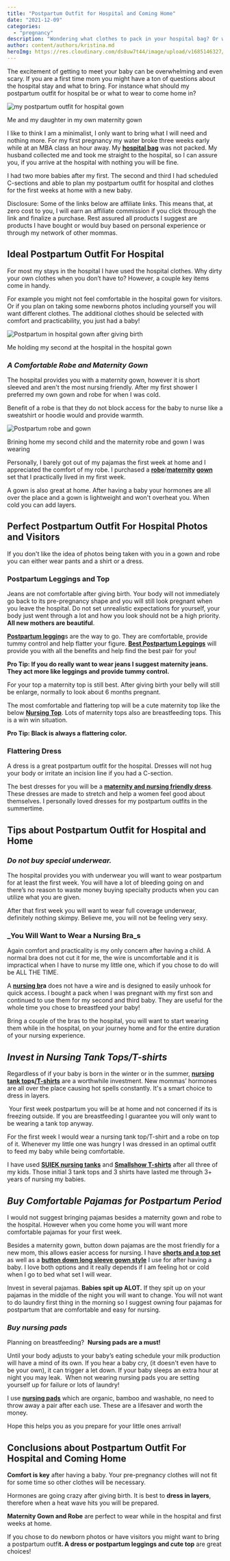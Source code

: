```yaml
---
title: "Postpartum Outfit for Hospital and Coming Home"
date: "2021-12-09"
categories: 
  - "pregnancy"
description: "Wondering what clothes to pack in your hospital bag? Or what you will want to wear for your first couple weeks postpartum? I got you covered!"
author: content/authors/kristina.md
heroImg: https://res.cloudinary.com/ds8uw7t44/image/upload/v1685146327/maternity-gown-and-newborn-Hailey.jpg
---
```


The excitement of getting to meet your baby can be overwhelming and even scary. If you are a first time mom you might have a ton of questions about the hospital stay and what to bring. For instance what should my postpartum outfit for hospital be or what to wear to come home in?

![my postpartum outfit for hospital gown](https://res.cloudinary.com/ds8uw7t44/image/upload/v1685146327/maternity-gown-and-newborn-Hailey.jpg)

Me and my daughter in my own maternity gown

I like to think I am a minimalist, I only want to bring what I will need and nothing more. For my first pregnancy my water broke three weeks early while at an MBA class an hour away. My **[hospital bag](https://allaboutmomma.com/what-do-you-really-need-to-take-to-the-hospital/)** was not packed. My husband collected me and took me straight to the hospital, so I can assure you, if you arrive at the hospital with nothing you will be fine.

I had two more babies after my first. The second and third I had scheduled C-sections and able to plan my postpartum outfit for hospital and clothes for the first weeks at home with a new baby.

<TableOfContents title="In this article:" hLevel="2" />

Disclosure: Some of the links below are affiliate links. This means that, at zero cost to you, I will earn an affiliate commission if you click through the link and finalize a purchase. Rest assured all products I suggest are products I have bought or would buy based on personal experience or through my network of other mommas.

## Ideal Postpartum Outfit For Hospital

For most my stays in the hospital I have used the hospital clothes. Why dirty your own clothes when you don’t have to? However, a couple key items come in handy.

For example you might not feel comfortable in the hospital gown for visitors. Or if you plan on taking some newborns photos including yourself you will want different clothes. The additional clothes should be selected with comfort and practicability, you just had a baby!

![Postpartum in hospital gown after giving birth](https://res.cloudinary.com/ds8uw7t44/image/upload/v1685146328/postpartum-in-hospital-with-baby.jpg)

Me holding my second at the hospital in the hospital gown

### _A Comfortable Robe and Maternity Gown_

The hospital provides you with a maternity gown, however it is short sleeved and aren't the most nursing friendly. After my first shower I preferred my own gown and robe for when I was cold.

Benefit of a robe is that they do not block access for the baby to nurse like a sweatshirt or hoodie would and provide warmth.   

![Postpartum robe and gown](https://res.cloudinary.com/ds8uw7t44/image/upload/v1685146328/bring-home-baby-outfit.jpg)

Brining home my second child and the maternity robe and gown I was wearing

Personally, I barely got out of my pajamas the first week at home and I appreciated the comfort of my robe. I purchased a **[robe](https://www.amazon.com/gp/product/B07YCTQJ4P?ie=UTF8&th=1&linkCode=ll1&tag=allaboutmom06-20&linkId=85d550a0d39739564f3e0b602557171a&language=en_US&ref_=as_li_ss_tl)**/**[maternity](https://www.amazon.com/gp/product/B07Y8M4YWK?ie=UTF8&linkCode=ll1&tag=allaboutmom06-20&linkId=4d7fb8ab46a1f6ac417163be8cae97e3&language=en_US&ref_=as_li_ss_tl) [](https://www.amazon.com/gp/product/B07Y8M4YWK?ie=UTF8&linkCode=ll1&tag=allaboutmom06-20&linkId=4d7fb8ab46a1f6ac417163be8cae97e3&language=en_US&ref_=as_li_ss_tl) [gown](https://www.amazon.com/gp/product/B07Y8M4YWK?ie=UTF8&linkCode=ll1&tag=allaboutmom06-20&linkId=4d7fb8ab46a1f6ac417163be8cae97e3&language=en_US&ref_=as_li_ss_tl)** set that I practically lived in my first week.

A gown is also great at home. After having a baby your hormones are all over the place and a gown is lightweight and won't overheat you. When cold you can add layers.

<AffiliateLink affiliateSnippet="" button={false} image="" imageURL="//ws-na.amazon-adsystem.com/widgets/q?_encoding=UTF8&ASIN=B07YCTQJ4P&Format=_SL160_&ID=AsinImage&MarketPlace=US&ServiceVersion=20070822&WS=1&tag=allaboutmom06-20&language=en_US" linkURL="https://www.amazon.com/gp/product/B07YCTQJ4P?ie=UTF8&th=1&linkCode=li2&tag=allaboutmom06-20&linkId=444d2842555e080cb5da1e5e3dc5a8d6&language=en_US&ref_=as_li_ss_il" />

<AffiliateLink affiliateSnippet="" button={false} image="" imageURL="//ws-na.amazon-adsystem.com/widgets/q?_encoding=UTF8&ASIN=B07Y8M4YWK&Format=_SL160_&ID=AsinImage&MarketPlace=US&ServiceVersion=20070822&WS=1&tag=allaboutmom06-20&language=en_US" linkURL="https://www.amazon.com/gp/product/B07Y8M4YWK?ie=UTF8&linkCode=li2&tag=allaboutmom06-20&linkId=20e80d806af4a27321d76d74d4ca3afc&language=en_US&ref_=as_li_ss_il" />

## Perfect Postpartum Outfit For Hospital Photos and Visitors

If you don't like the idea of photos being taken with you in a gown and robe you can either wear pants and a shirt or a dress.

### Postpartum Leggings and Top

Jeans are not comfortable after giving birth. Your body will not immediately go back to its pre-pregnancy shape and you will still look pregnant when you leave the hospital. Do not set unrealistic expectations for yourself, your body just went through a lot and how you look should not be a high priority. **All new mothers are beautiful**. 

<AffiliateLink affiliateSnippet="" button={false} image="" imageURL="//ws-na.amazon-adsystem.com/widgets/q?_encoding=UTF8&ASIN=B07YZ6JD3Y&Format=_SL160_&ID=AsinImage&MarketPlace=US&ServiceVersion=20070822&WS=1&tag=allaboutmom06-20&language=en_US" linkURL="https://www.amazon.com/PHISOCKAT-Pockets-Control-Workout-Leggings/dp/B07YZ6JD3Y?crid=1Y0EUH3WT6QTP&keywords=Phisockat%2BHigh%2BWaist%2BYoga%2BPants&qid=1642553921&sprefix=phisockat%2Bhigh%2Bwaist%2Byoga%2Bpants%2Caps%2C79&sr=8-5&th=1&psc=1&linkCode=li2&tag=allaboutmom06-20&linkId=f6be3de14f354db2549d70d84bbafbf5&language=en_US&ref_=as_li_ss_il" />

[**Postpartum legging**](https://www.amazon.com/PHISOCKAT-Pockets-Control-Workout-Leggings/dp/B07YZ6JD3Y?crid=1Y0EUH3WT6QTP&keywords=Phisockat%2BHigh%2BWaist%2BYoga%2BPants&qid=1642553921&sprefix=phisockat%2Bhigh%2Bwaist%2Byoga%2Bpants%2Caps%2C79&sr=8-5&th=1&psc=1&linkCode=ll1&tag=allaboutmom06-20&linkId=52e4ed3b080241e7e0cee6db81e151d2&language=en_US&ref_=as_li_ss_tl)s are the way to go. They are comfortable, provide tummy control and help flatter your figure. **[Best Postpartum Leggings](https://allaboutmomma.com/best-postpartum-leggings/)** will provide you with all the benefits and help find the best pair for you!

**Pro Tip: If you do really want to wear jeans I suggest maternity jeans. They act more like leggings and provide tummy control.**

For your top a maternity top is still best. After giving birth your belly will still be enlarge, normally to look about 6 months pregnant.

The most comfortable and flattering top will be a cute maternity top like the below **[Nursing Top](https://www.amazon.com/Ekouaer-Maternity-Pregnant-Breastfeeding-Pregnancy/dp/B081Q6J6LG?crid=18QWW0USJ6ND4&keywords=maternity%2Band%2Bbreastfeeding%2Btop&qid=1678136527&sprefix=maternity%2Band%2Bbreasfeeding%2Btop%2Caps%2C82&sr=8-11-spons&spLa=ZW5jcnlwdGVkUXVhbGlmaWVyPUEzMjJEQzFENDJBVE02JmVuY3J5cHRlZElkPUEwMTA0MjU4R09GNDNYWDVXVTA5JmVuY3J5cHRlZEFkSWQ9QTA5NjU0NDgzR0pYUDhLSlBEUE5XJndpZGdldE5hbWU9c3BfbXRmJmFjdGlvbj1jbGlja1JlZGlyZWN0JmRvTm90TG9nQ2xpY2s9dHJ1ZQ&th=1&psc=1&linkCode=ll1&tag=allaboutmom06-20&linkId=4a8054c5a4e882d8ae4ccc6d614e074d&language=en_US&ref_=as_li_ss_tl)**. Lots of maternity tops also are breastfeeding tops. This is a win win situation.

<AffiliateLink affiliateSnippet="" button={false} image="" imageURL="//ws-na.amazon-adsystem.com/widgets/q?_encoding=UTF8&ASIN=B081Q6J6LG&Format=_SL160_&ID=AsinImage&MarketPlace=US&ServiceVersion=20070822&WS=1&tag=allaboutmom06-20&language=en_US" linkURL="https://www.amazon.com/Ekouaer-Maternity-Pregnant-Breastfeeding-Pregnancy/dp/B081Q6J6LG?crid=18QWW0USJ6ND4&keywords=maternity%2Band%2Bbreastfeeding%2Btop&qid=1678136527&sprefix=maternity%2Band%2Bbreasfeeding%2Btop%2Caps%2C82&sr=8-11-spons&spLa=ZW5jcnlwdGVkUXVhbGlmaWVyPUEzMjJEQzFENDJBVE02JmVuY3J5cHRlZElkPUEwMTA0MjU4R09GNDNYWDVXVTA5JmVuY3J5cHRlZEFkSWQ9QTA5NjU0NDgzR0pYUDhLSlBEUE5XJndpZGdldE5hbWU9c3BfbXRmJmFjdGlvbj1jbGlja1JlZGlyZWN0JmRvTm90TG9nQ2xpY2s9dHJ1ZQ&th=1&psc=1&linkCode=li2&tag=allaboutmom06-20&linkId=aecbbe3dd76ff25efd75872fe071efed&language=en_US&ref_=as_li_ss_il" />

**Pro Tip: Black is always a flattering color.**

### Flattering Dress

A dress is a great postpartum outfit for the hospital. Dresses will not hug your body or irritate an incision line if you had a C-section.

<AffiliateLink affiliateSnippet="" button={false} image="" imageURL="//ws-na.amazon-adsystem.com/widgets/q?_encoding=UTF8&ASIN=B07C5WZ9GM&Format=_SL160_&ID=AsinImage&MarketPlace=US&ServiceVersion=20070822&WS=1&tag=allaboutmom06-20&language=en_US" linkURL="https://www.amazon.com/dp/B07C5WZ9GM?&linkCode=li2&tag=allaboutmom06-20&linkId=5c8a20ccd1e2f79056e96bd5c71f9dd2&language=en_US&ref_=as_li_ss_il" />

The best dresses for you will be a **[maternity and nursing friendly dress](https://www.amazon.com/dp/B07C5WZ9GM?&linkCode=ll1&tag=allaboutmom06-20&linkId=e8a9c1fd928004c3f6109fab7a8ddcf4&language=en_US&ref_=as_li_ss_tl)**. These dresses are made to stretch and help a women feel good about themselves. I personally loved dresses for my postpartum outfits in the summertime.

## Tips about Postpartum Outfit for Hospital and Home

### _Do not buy special underwear._

The hospital provides you with underwear you will want to wear postpartum for at least the first week. You will have a lot of bleeding going on and there’s no reason to waste money buying specialty products when you can utilize what you are given. 

After that first week you will want to wear full coverage underwear, definitely nothing skimpy. Believe me, you will not be feeling very sexy.

### _You Will Want to Wear a Nursing Bra_s

Again comfort and practicality is my only concern after having a child. A normal bra does not cut it for me, the wire is uncomfortable and it is impractical when I have to nurse my little one, which if you chose to do will be ALL THE TIME.

<AffiliateLink affiliateSnippet="" button={false} image="" imageURL="//ws-na.amazon-adsystem.com/widgets/q?_encoding=UTF8&ASIN=B076P3M1X4&Format=_SL160_&ID=AsinImage&MarketPlace=US&ServiceVersion=20070822&WS=1&tag=allaboutmom06-20&language=en_US" linkURL="https://www.amazon.com/gp/product/B076P3M1X4?ie=UTF8&th=1&psc=1&linkCode=li2&tag=allaboutmom06-20&linkId=d0c158d92972d6d4ad96f6d3dc6344cf&language=en_US&ref_=as_li_ss_il" />

A **[nursing br](https://www.amazon.com/gp/product/B076P3M1X4?ie=UTF8&th=1&psc=1&linkCode=ll1&tag=allaboutmom06-20&linkId=61e783172669ed971369f6f048f4bfbd&language=en_US&ref_=as_li_ss_tl)a** does not have a wire and is designed to easily unhook for quick access. I bought a pack when I was pregnant with my first son and continued to use them for my second and third baby. They are useful for the whole time you chose to breastfeed your baby!

Bring a couple of the bras to the hospital, you will want to start wearing them while in the hospital, on your journey home and for the entire duration of your nursing experience.   

## _Invest in Nursing Tank Tops/T-shirts_

Regardless of if your baby is born in the winter or in the summer, **[nursing tank top](https://www.amazon.com/gp/product/B07RLFJ933?ie=UTF8&th=1&psc=1&linkCode=ll1&tag=allaboutmom06-20&linkId=7981d74afd87570211d6d67e33980577&language=en_US&ref_=as_li_ss_tl)**s[/](https://www.amazon.com/gp/product/B072N82D9Z?ie=UTF8&psc=1&linkCode=ll1&tag=allaboutmomma-20&linkId=59f8b530b4ca5091c122ab742d00c5d4&language=en_US&ref_=as_li_ss_tl)**[T-shirts](https://www.amazon.com/gp/product/B072N82D9Z?ie=UTF8&th=1&psc=1&linkCode=ll1&tag=allaboutmom06-20&linkId=09ef4ff54eafb1804efabc29fa783954&language=en_US&ref_=as_li_ss_tl)** are a worthwhile investment. New mommas’ hormones are all over the place causing hot spells constantly. It's a smart choice to dress in layers.

 Your first week postpartum you will be at home and not concerned if its is freezing outside. If you are breastfeeding I guarantee you will only want to be wearing a tank top anyway.

<AffiliateLink affiliateSnippet="" button={false} image="" imageURL="//ws-na.amazon-adsystem.com/widgets/q?_encoding=UTF8&ASIN=B07RLFJ933&Format=_SL160_&ID=AsinImage&MarketPlace=US&ServiceVersion=20070822&WS=1&tag=allaboutmom06-20&language=en_US" linkURL="https://www.amazon.com/gp/product/B07RLFJ933?ie=UTF8&th=1&psc=1&linkCode=li2&tag=allaboutmom06-20&linkId=b26ece68f4e4555dbc83f1ae50122be3&language=en_US&ref_=as_li_ss_il" />

<AffiliateLink affiliateSnippet="" button={false} image="" imageURL="//ws-na.amazon-adsystem.com/widgets/q?_encoding=UTF8&ASIN=B072N82D9Z&Format=_SL160_&ID=AsinImage&MarketPlace=US&ServiceVersion=20070822&WS=1&tag=allaboutmom06-20&language=en_US" linkURL="https://www.amazon.com/gp/product/B072N82D9Z?ie=UTF8&th=1&psc=1&linkCode=li2&tag=allaboutmom06-20&linkId=2f1f2f1dad1fcd8e2fc1d80b1b5dff8a&language=en_US&ref_=as_li_ss_il" />

For the first week I would wear a nursing tank top/T-shirt and a robe on top of it. Whenever my little one was hungry I was dressed in an optimal outfit to feed my baby while being comfortable.

I have used **[SUIEK nursing tanks](https://www.amazon.com/gp/product/B07RJ56H5F?ie=UTF8&th=1&psc=1&linkCode=ll1&tag=allaboutmom06-20&linkId=c836a2bb0b59144dfb44cadc0375e0c0&language=en_US&ref_=as_li_ss_tl)** and **[Smallshow T-shirts](https://www.amazon.com/gp/product/B0962ZC124?ie=UTF8&th=1&psc=1&linkCode=ll1&tag=allaboutmom06-20&linkId=98d43bf60dbd9d80c7afe970504f78a9&language=en_US&ref_=as_li_ss_tl)** after all three of my kids. Those initial 3 tank tops and 3 shirts have lasted me through 3+ years of nursing my babies.

## _Buy Comfortable Pajamas for Postpartum Period_

I would not suggest bringing pajamas besides a maternity gown and robe to the hospital. However when you come home you will want more comfortable pajamas for your first week.

Besides a maternity gown, button down pajamas are the most friendly for a new mom, this allows easier access for nursing. I have **[shorts and a top set](https://www.amazon.com/gp/product/B07DMDQKJ3?ie=UTF8&th=1&psc=1&linkCode=ll1&tag=allaboutmom06-20&linkId=e1c9f130c5932dd0f69aa9c3d3bc4106&language=en_US&ref_=as_li_ss_tl)** as well as a **[button down long sleeve gown style](https://www.amazon.com/Kindred-Bravely-Nursing-Nightgown-Maternity/dp/B08JQNF6QY?keywords=long%2Bsleeve%2Bbutton%2Bdown%2Bnightgown&qid=1639066172&sr=8-7&th=1&psc=1&linkCode=ll1&tag=allaboutmom06-20&linkId=4a2f258394db49aef560d3eb0f911cc5&language=en_US&ref_=as_li_ss_tl)** I use for after having a baby. I love both options and it really depends if I am feeling hot or cold when I go to bed what set I will wear.

<AffiliateLink affiliateSnippet="" button={false} image="" imageURL="//ws-na.amazon-adsystem.com/widgets/q?_encoding=UTF8&ASIN=B07DMDQKJ3&Format=_SL160_&ID=AsinImage&MarketPlace=US&ServiceVersion=20070822&WS=1&tag=allaboutmom06-20&language=en_US" linkURL="https://www.amazon.com/gp/product/B07DMDQKJ3?ie=UTF8&th=1&psc=1&linkCode=li2&tag=allaboutmom06-20&linkId=375d7eebb70b6bff050e4543cdc39eae&language=en_US&ref_=as_li_ss_il" />

<AffiliateLink affiliateSnippet="" button={false} image="" imageURL="//ws-na.amazon-adsystem.com/widgets/q?_encoding=UTF8&ASIN=B08JQNF6QY&Format=_SL160_&ID=AsinImage&MarketPlace=US&ServiceVersion=20070822&WS=1&tag=allaboutmom06-20&language=en_US" linkURL="https://www.amazon.com/Kindred-Bravely-Nursing-Nightgown-Maternity/dp/B08JQNF6QY?keywords=long%2Bsleeve%2Bbutton%2Bdown%2Bnightgown&qid=1639066172&sr=8-7&th=1&psc=1&linkCode=li2&tag=allaboutmom06-20&linkId=5e4f487978e6711cfc1bf2597218f5cd&language=en_US&ref_=as_li_ss_il" />

Invest in several pajamas. **Babies spit up ALOT.** If they spit up on your pajamas in the middle of the night you will want to change. You will not want to do laundry first thing in the morning so I suggest owning four pajamas for postpartum that are comfortable and easy for nursing.

### _Buy nursing pads_

Planning on breastfeeding?  **Nursing pads are a must!**

Until your body adjusts to your baby’s eating schedule your milk production will have a mind of its own. If you hear a baby cry, (it doesn't even have to be your own), it can trigger a let down. If your baby sleeps an extra hour at night you may leak.  When not wearing nursing pads you are setting yourself up for failure or lots of laundry!

<AffiliateLink affiliateSnippet="" button={false} image="" imageURL="//ws-na.amazon-adsystem.com/widgets/q?_encoding=UTF8&ASIN=B07GPJ9V4Y&Format=_SL160_&ID=AsinImage&MarketPlace=US&ServiceVersion=20070822&WS=1&tag=allaboutmom06-20&language=en_US" linkURL="https://www.amazon.com/Organic-Bamboo-Nursing-Breast-Pads/dp/B07GPJ9V4Y?keywords=nursing%2Bpads&qid=1639066243&sr=8-7&th=1&linkCode=li2&tag=allaboutmom06-20&linkId=a1863c38f74629e111ffc49c5686adf2&language=en_US&ref_=as_li_ss_il" />

I use **[nursing pads](https://www.amazon.com/Organic-Bamboo-Nursing-Breast-Pads/dp/B07GPJ9V4Y?keywords=nursing%2Bpads&qid=1639066243&sr=8-7&th=1&linkCode=ll1&tag=allaboutmom06-20&linkId=44d0397789fe69ba25df5e8ba39fdc07&language=en_US&ref_=as_li_ss_tl)** which are organic, bamboo and washable, no need to throw away a pair after each use. These are a lifesaver and worth the money.

Hope this helps you as you prepare for your little ones arrival!

## Conclusions about Postpartum Outfit For Hospital and Coming Home

**Comfort is key** after having a baby. Your pre-pregnancy clothes will not fit for some time so other clothes will be necessary.

Hormones are going crazy after giving birth. It is best to **dress in layers**, therefore when a heat wave hits you will be prepared.

**Maternity Gown and Robe** are perfect to wear while in the hospital and first weeks at home.

If you chose to do newborn photos or have visitors you might want to bring a postpartum outfi**t. A dress or postpartum leggings and cute top** are great choices!
